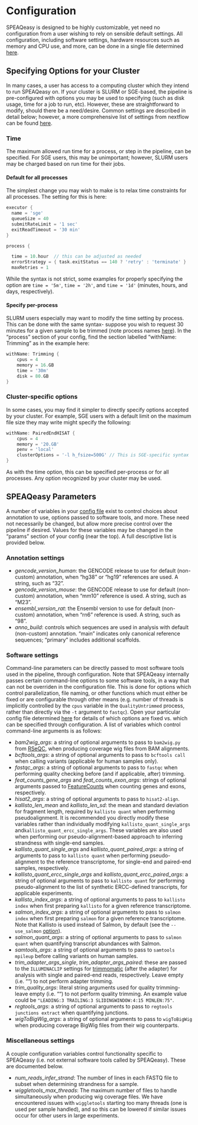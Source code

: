 # Configuration {#configuration}

SPEAQeasy is designed to be highly customizable, yet need no configuration from a user wishing to rely on sensible default settings. All configuration, including software settings, hardware resources such as memory and CPU use, and more, can be done in a single file determined [here](#setup-details).

## Specifying Options for your Cluster

In many cases, a user has access to a computing cluster which they intend to run SPEAQeasy on. If your cluster is SLURM or SGE-based, the pipeline is pre-configured with options you may be used to specifying (such as disk usage, time for a job to run, etc). However, these are straightforward to modify, should there be a need/desire. Common settings are described in detail below; however, a more comprehensive list of settings from nextflow can be found [here](https://www.nextflow.io/docs/latest/process.html#directives).

### Time

The maximum allowed run time for a process, or step in the pipeline, can be specified. For SGE users, this may be unimportant; however, SLURM users may be charged based on run time for their jobs.

#### Default for all processes

The simplest change you may wish to make is to relax time constraints for all processes. The setting for this is here:

```groovy
executor {
  name = 'sge'
  queueSize = 40
  submitRateLimit = '1 sec'
  exitReadTimeout = '30 min'
}

process {

  time = 10.hour  // this can be adjusted as needed
  errorStrategy = { task.exitStatus == 140 ? 'retry' : 'terminate' }
  maxRetries = 1
```

While the syntax is not strict, some examples for properly specifying the option are `time = '5m'`, `time = '2h'`, and `time = '1d'` (minutes, hours, and days, respectively).

#### Specify per-process

SLURM users especially may want to modify the time setting by process. This can be done with the same syntax- suppose you wish to request 30 minutes for a given sample to be trimmed (note process names [here](#pipeline-overview)). In the "process" section of your config, find the section labelled "withName: Trimming" as in the example here:

```groovy
withName: Trimming {
    cpus = 4
    memory = 16.GB
    time = '30m'
    disk = 80.GB
}
```

### Cluster-specific options

In some cases, you may find it simpler to directly specify options accepted by your cluster. For example, SGE users with a default limit on the maximum file size they may write might specify the following:

```groovy
withName: PairedEndHISAT {
    cpus = 4
    memory = '20.GB'
    penv = 'local'
    clusterOptions = '-l h_fsize=500G' // This is SGE-specific syntax 
}
```

As with the time option, this can be specified per-process or for all processes. Any option recognized by your cluster may be used.

## SPEAQeasy Parameters

A number of variables in your [config file](#quick-start) exist to control choices about annotation to use, options passed to software tools, and more. These need not necessarily be changed, but allow more precise control over the pipeline if desired. Values for these variables may be changed in the "params" section of your config (near the top). A full descriptive list is provided below.

### Annotation settings

* *gencode_version_human*: the GENCODE release to use for default (non-custom) annotation, when "hg38" or "hg19" references are used. A string, such as "32".
* *gencode_version_mouse*: the GENCODE release to use for default (non-custom) annotation, when "mm10" reference is used. A string, such as "M23".
* *ensembl_version_rat*: the Ensembl version to use for default (non-custom) annotation, when "rn6" reference is used. A string, such as "98".
* *anno_build*: controls which sequences are used in analysis with default (non-custom) annotation. "main" indicates only canonical reference sequences; "primary" includes additional scaffolds.

### Software settings

Command-line parameters can be directly passed to most software tools used in the pipeline, through configuration. Note that SPEAQeasy internally passes certain command-line options to some software tools, in a way that can not be overriden in the configuration file. This is done for options which control parallelization, file naming, or other functions which must either be fixed or are configurable through other means (e.g. number of threads is implicitly controlled by the `cpus` variable in the `QualityUntrimmed` process, rather than directly via the `-t` argument to `fastqc`). Open your particular config file determined [here](#setup-details) for details of which options are fixed vs. which can be specified through configuration. A list of variables which control command-line arguments is as follows:
 
* *bam2wig_args*: a string of optional arguments to pass to `bam2wig.py` from [RSeQC](http://rseqc.sourceforge.net/), when producing coverage wig files from BAM alignments.
* *bcftools_args*: a string of optional arguments to pass to `bcftools call` when calling variants (applicable for human samples only).
* *fastqc_args*: a string of optional arguments to pass to `fastqc` when performing quality checking before (and if applicable, after) trimming.
* *feat_counts_gene_args* and *feat_counts_exon_args*: strings of optional arguments passed to [FeatureCounts](http://bioinf.wehi.edu.au/featureCounts/) when counting genes and exons, respectively.
* *hisat2_args*: a string of optional arguments to pass to `hisat2-align`.
* *kallisto_len_mean* and *kallisto_len_sd*: the mean and standard deviation for fragment length, required by `kallisto quant` when performing pseudoalignment. It is recommended you directly modify these variables rather than individually modifying `kallisto_quant_single_args` and`kallisto_quant_ercc_single_args`. These variables are also used when performing our pseudo-alignment-based approach to inferring strandness with single-end samples.
* *kallisto_quant_single_args* and *kallisto_quant_paired_args*: a string of arguments to pass to `kallisto quant` when performing pseudo-alignment to the reference transcriptome, for single-end and paired-end samples, respectively.
* *kallisto_quant_ercc_single_args* and *kallisto_quant_ercc_paired_args*: a string of optional arguments to pass to `kallisto quant` for performing pseudo-alignment to the list of synthetic ERCC-defined transcripts, for applicable experiments.
* *kallisto_index_args*: a string of optional arguments to pass to `kallisto index` when first preparing `kallisto` for a given reference transcriptome.
* *salmon_index_args*: a string of optional arguments to pass to `salmon index` when first preparing `salmon` for a given reference transcriptome. Note that Kallisto is used instead of Salmon, by default (see the `--use_salmon` [option](#command-opts)).
* *salmon_quant_args*: a string of optional arguments to pass to `salmon quant` when quantifying transcript abundances with Salmon.
* *samtools_args*: a string of optional arguments to pass to `samtools mpileup` before calling variants on human samples.
* *trim_adapter_args_single*, *trim_adapter_args_paired*: these are passed to the `ILLUMINACLIP` settings for [trimmomatic](http://www.usadellab.org/cms/uploads/supplementary/Trimmomatic/TrimmomaticManual_V0.32.pdf) (after the adapter) for analysis with single and paired-end reads, respectively. Leave empty (i.e. "") to not perform adapter trimming.
* *trim_quality_args*: literal string arguments used for quality trimming- leave empty (i.e. "") to not perform quality trimming. An example value could be `"LEADING:3 TRAILING:3 SLIDINGWINDOW:4:15 MINLEN:75"`.
* *regtools_args*: a string of optional arguments to pass to `regtools junctions extract` when quantifying junctions.
* *wigToBigWig_args*: a string of optional arguments to pass to `wigToBigWig` when producing coverage BigWig files from their wig counterparts.

### Miscellaneous settings

A couple configuration variables control functionality specific to SPEAQeasy (i.e. not external software tools called by SPEAQeasy). These are documented below.

* *num_reads_infer_strand*: The number of lines in each FASTQ file to subset when determining strandness for a sample.
* *wiggletools_max_threads*: The maximum number of files to handle simultaneously when producing wig coverage files. We have encountered issues with `wiggletools` starting too many threads (one is used per sample handled), and so this can be lowered if similar issues occur for other users in large experiments.
